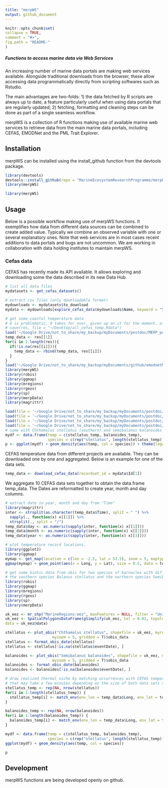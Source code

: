 ```yaml
---
title: "merpWS"
output: github_document
---
```

  
  <!-- README.md is generated from README.Rmd. Please edit that file -->
  
  ```r
knitr::opts_chunk$set(
  collapse = TRUE,
  comment = "#>",
  fig.path = "README-"
)
```

##### Functions to access marine data via Web Services

An increasing number of marine data portals are making web services
available. Alongside traditional downloads from the browser, these allow
accessing data programmatically directly from scripting softwares such as Rstudio.

The main advantages are two-folds: 1) the data fetched by R scripts are always up to date,
a feature particularly useful when using data portals that are regularly updated; 2) 
fetching, formatting and cleaning steps can be done as part of a single seamless workflow.

merpWS is a collection of R functions making use of available marine web services to retrieve
data from the main marine data portals, including CEFAS, EMODNet and the PML Trait Explorer. 

## Installation
merpWS can be installed using the install_github function from the devtools package.  

```r
library(devtools)
devtools::install_github(repo = "MarineEcosystemResearchProgramme/merpWS")
library(merpWS)
```

```r
library(merpWS)
```

## Usage
Below is a possible workflow making use of merpWS functions.
It exemplifies how data from different data sources
can be combined to create added value. Typically we
combine an observed variable with one or several explanatory ones.
Note that web services are in most cases
recent additions to data portals and bugs are not uncommon. 
We are working in collaboration with data holding institutes to 
maintain merpWS. 

### Cefas data
CEFAS has recently made its API available. It allows exploring
and downloading some the data described in its new Data Hub.

```r
# list all data files
mydatasets <- get_cefas_datasets()

# extract csv files (only downloadable format)
mydownloads <- mydatasets$to_download
mydata <- mydownloads[explore_cefas_data(mydownloads$Name, keyword = "SWT"), ]
```
```r
# get some coastal temperature data
# 6 is problematic, 9 takes for ever, given up on it for the moment. all the others have worked!!
# save(res, file = "~/Desktop/all_cefas_temp.Rdata")
load('~/Google Drive/not_to_share/my_backup/myDocuments/postdoc/MERP_postdoc/temperature_data/all_cefas_temp.Rdata')
temp_data <- res[[1]]
for(i in 2:length(res)){
  if(!is.na(res[[i]])){
    temp_data <- rbind(temp_data, res[[i]])
  }
}
load('~/Google Drive/not_to_share/my_backup/myDocuments/github/emodnetMerpApp/data/uk_eez.Rdata')
library(merpWS)
library(robis)
library(ggmap)
library(mregions)
library(rgeos)
library(sp)
library(merpData)
library(magrittr)

load(file = '~/Google Drive/not_to_share/my_backup/myDocuments/postdoc/MERP_postdoc/temperature_data/gibbula_temp.Rdata')
load(file = '~/Google Drive/not_to_share/my_backup/myDocuments/postdoc/MERP_postdoc/temperature_data/stellatus_temp.Rdata')
load(file = '~/Google Drive/not_to_share/my_backup/myDocuments/postdoc/MERP_postdoc/temperature_data/montagui_temp.Rdata')
load(file = '~/Google Drive/not_to_share/my_backup/myDocuments/postdoc/MERP_postdoc/temperature_data/balanoides_temp.Rdata')
# same with Chthamalus stellatus (southern) and semibalanus balanoides (northern)
mydf <- data.frame(temp = c(stellatus_temp, balanoides_temp), 
                   species = c(rep("stellatus", length(stellatus_temp)), rep("balanoides", length(balanoides_temp))))
p <- ggplot(mydf) + geom_density(aes(temp, col = species)) + theme(legend.position = c(0.8, 0.9)) + xlab("Temperature")
```

CEFAS temperature data from different projects are available.
They can be downloaded one by one and aggregated. Below is an 
example for one of the data sets. 

```r
temp_data <- download_cefas_data(recordset_id = mydata$Id[1])
```

We aggregate 10 CEFAS data sets together to obtain the
data.frame temp_data. The Dates are reformatted to create
year, month and day columns. 

```r
# extract date in year, month and day from "Time"
library(magrittr)
inter <- strsplit(as.character(temp_data$Time), split = " ") %>%
  sapply(., function(x) x[[1]]) %>%
  strsplit(., split = "/") 
temp_data$day <- as.numeric(sapply(inter, function(x) x[[1]]))
temp_data$month <- as.numeric(sapply(inter, function(x) x[[2]]))
temp_data$year <- as.numeric(sapply(inter, function(x) x[[3]]))
```

```r
# plot temperature record locations. 
library(ggplot2)
library(ggmap)
mymap <- get_map(location = c(lon = -2.5, lat = 53.5), zoom = 5, maptype = "satellite")
ggmap(mymap) + geom_point(aes(x = Long, y = Lat), size = 0.5, data = temp_data)
```

```r
# get some biotic data from obis for two species of barnacles with different thermal affinities: 
# the southern species Balanus stellatus and the northern species Semibalanus balanoides. 
library(robis)
library(ggmap)
library(mregions)
library(rgeos)
library(sp)
library(merpData)

uk_eez <- mr_shp("MarineRegions:eez", maxFeatures = NULL, filter = "United Kingdom Exclusive Economic Zone")
uk_eez <- SpatialPolygonsDataFrame(gSimplify(uk_eez, tol = 0.01, topologyPreserve = TRUE), 
data = uk_eez@data)

stellatus <- plot_obis("Chthamalus stellatus", shapefile = uk_eez, myresolution = 0.5, 
                     myzoom = 5, gridded = T)$obis_data
stellatus <- format_obis_date(stellatus)
stellatus <- stellatus[!is.na(stellatus$eventDate), ]

balanoides <- plot_obis("Semibalanus balanoides", shapefile = uk_eez, myresolution = 0.5, 
                     myzoom = 5, gridded = T)$obis_data
balanoides <- format_obis_date(balanoides)
balanoides <- balanoides[!is.na(balanoides$eventDate), ]

```

```r
# draw realized thermal niche by matching occurrences with CEFAS temperature data. This can be a slow process
# that may take a few minutes depending on the size of both data sets to match.
stellatus_temp <- rep(NA, nrow(stellatus))
for(i in 1:length(stellatus_temp)) {
  stellatus_temp[i] <- match_env(env_lon = temp_data$Long, env_lat = temp_data$Lat, env_time = list(year = temp_data$year, month =     temp_data$month), bio_lon = stellatus$decimalLongitude[i], bio_lat = stellatus$decimalLatitude[i], bio_time = list(year = stellatus$year[i], month = stellatus$month[i]), max_dist = 100000, env_variable = temp_data$tC)
}

balanoides_temp <- rep(NA, nrow(balanoides))
for(i in 1:length(balanoides_temp)) {
  balanoides_temp[i] <- match_env(env_lon = temp_data$Long, env_lat = temp_data$Lat, env_time = list(year = temp_data$year, month =     temp_data$month), bio_lon = balanoides$decimalLongitude[i], bio_lat = balanoides$decimalLatitude[i], bio_time = list(year = balanoides$year[i], month = balanoides$month[i]), max_dist = 100000, env_variable = temp_data$tC)
}

mydf <- data.frame(temp = c(stellatus_temp, balanoides_temp), 
                   species = c(rep("stellatus", length(stellatus_temp)), rep("balanoides", length(balanoides_temp))))
ggplot(mydf) + geom_density(aes(temp, col = species))
```

```r
p
```

## Development
merpWS functions are being developed openly on github. 